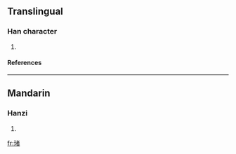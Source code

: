 ==Translingual==
===Han character===
{{Han char|rn=96|rad=玉|as=09|sn=13|four=|canj=一土十大日 (MGJKA)}}
# {{defn|Han|sort=玉09}}
====References====
{{Han ref|kx=0736.090|dkj=21091|hdz=21125.070|uh=743D|ud=29757}}

----
==Mandarin==
===Hanzi===
{{cmn-hanzi|pin=[[dǔ]] (du3)|wg=tu<sup>3</sup>}}
# {{defn|Mandarin}}

[[fr:琽]]